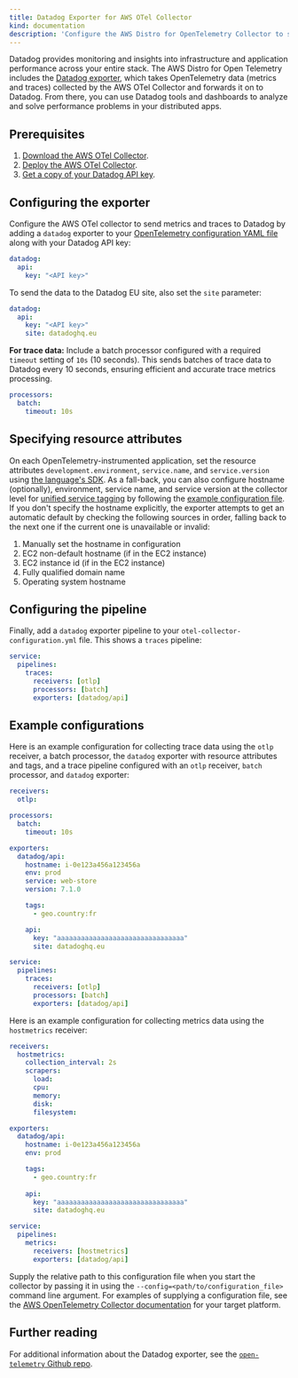 ```yaml
---
title: Datadog Exporter for AWS OTel Collector
kind: documentation
description: 'Configure the AWS Distro for OpenTelemetry Collector to send metrics and traces to Datadog'
---
```


Datadog provides monitoring and insights into infrastructure and application performance across your entire stack. The AWS Distro for Open Telemetry includes the [Datadog exporter](https://github.com/open-telemetry/opentelemetry-collector-contrib/tree/master/exporter/datadogexporter), which takes OpenTelemetry data (metrics and traces) collected by the AWS OTel Collector and forwards it on to Datadog. From there, you can use Datadog tools and dashboards to analyze and solve performance problems in your distributed apps.

## Prerequisites

1. [Download the AWS OTel Collector](https://github.com/aws-observability/aws-otel-collector/releases).
2. [Deploy the AWS OTel Collector](https://aws-otel.github.io/docs/getting-started/collector).
3. [Get a copy of your Datadog API key](https://docs.datadoghq.com/account_management/api-app-keys/).

## Configuring the exporter 

Configure the AWS OTel collector to send metrics and traces to Datadog by adding a `datadog` exporter to your [OpenTelemetry configuration YAML file](https://opentelemetry.io/docs/collector/configuration/) along with your Datadog API key:

```yaml lineNumbers=true
datadog:
  api:
    key: "<API key>"
```
To send the data to the Datadog EU site, also set the `site` parameter:

```yaml lineNumbers=true
datadog:
  api:
    key: "<API key>"
    site: datadoghq.eu
```

**For trace data:** Include a batch processor configured with a required `timeout` setting of `10s` (10 seconds). This sends batches of trace data to Datadog every 10 seconds, ensuring efficient and accurate trace metrics processing. 

```yaml lineNumbers=true
processors:
  batch:
    timeout: 10s
```

## Specifying resource attributes

On each OpenTelemetry-instrumented application, set the resource attributes `development.environment`, `service.name`, and `service.version` using [the language's SDK](https://opentelemetry.io/docs/). As a fall-back, you can also configure hostname (optionally), environment, service name, and service version at the collector level for [unified service tagging](https://docs.datadoghq.com/getting_started/tagging/unified_service_tagging) by following the [example configuration file](https://github.com/open-telemetry/opentelemetry-collector-contrib/blob/master/exporter/datadogexporter/example/config.yaml). If you don't specify the hostname explicitly, the exporter attempts to get an automatic default by checking the following sources in order, falling back to the next one if the current one is unavailable or invalid:

<!--- 1. Hostname set by another OpenTelemetry component -->
1. Manually set the hostname in configuration
1. EC2 non-default hostname (if in the EC2 instance)
1. EC2 instance id (if in the EC2 instance)
1. Fully qualified domain name
1. Operating system hostname

## Configuring the pipeline

Finally, add a `datadog` exporter pipeline to your `otel-collector-configuration.yml` file. This shows a `traces` pipeline:

```yaml lineNumbers=true
service:
  pipelines:
    traces:
      receivers: [otlp]
      processors: [batch]
      exporters: [datadog/api]
```

## Example configurations

Here is an example configuration for collecting trace data using the `otlp` receiver, a batch processor, the `datadog` exporter with resource attributes and tags, and a trace pipeline configured with an `otlp` receiver, `batch` processor, and `datadog` exporter:

```yaml lineNumbers=true
receivers:
  otlp:

processors:
  batch:
    timeout: 10s

exporters:
  datadog/api:
    hostname: i-0e123a456a123456a
    env: prod
    service: web-store
    version: 7.1.0

    tags:
      - geo.country:fr

    api:
      key: "aaaaaaaaaaaaaaaaaaaaaaaaaaaaaaaa"
      site: datadoghq.eu

service:
  pipelines:
    traces:
      receivers: [otlp]
      processors: [batch]
      exporters: [datadog/api]
```

Here is an example configuration for collecting metrics data using the `hostmetrics` receiver:

```yaml lineNumbers=true
receivers:
  hostmetrics:
    collection_interval: 2s
    scrapers:
      load:
      cpu:
      memory:
      disk:
      filesystem:

exporters:    
  datadog/api:
    hostname: i-0e123a456a123456a
    env: prod

    tags:
      - geo.country:fr
    
    api:
      key: "aaaaaaaaaaaaaaaaaaaaaaaaaaaaaaaa"
      site: datadoghq.eu

service:
  pipelines:
    metrics:
      receivers: [hostmetrics]
      exporters: [datadog/api]
```

Supply the relative path to this configuration file when you start the collector by passing it in using the `--config=<path/to/configuration_file>` command line argument. For examples of supplying a configuration file, see the [AWS OpenTelemetry Collector documentation](https://aws-otel.github.io/docs/getting-started/collector) for your target platform.

## Further reading

For additional information about the Datadog exporter, see the [`open-telemetry` Github repo](https://github.com/open-telemetry/opentelemetry-collector-contrib/tree/master/exporter/datadogexporter).